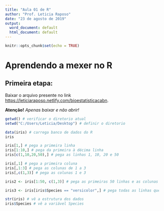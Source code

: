 ```yaml
---
title: "Aula 01 de R"
author: "Prof. Leticia Raposo"
date: "23 de agosto de 2019"
output:
  word_document: default
  html_document: default
---
```


```r
knitr::opts_chunk$set(echo = TRUE)
```

# Aprendendo a mexer no R

## Primeira etapa:

Baixar o arquivo presente no link <https://leticiaraposo.netlify.com/bioestatisticacabn>.

**Atenção!** *Apenas baixar e não abrir!*

```r
getwd() # verificar o diretorio atual
setwd("C:/Users/Leticia/Desktop") # definir o diretorio

data(iris) # carrega banco de dados do R
iris

iris[1,] # pega a primeira linha
iris[1:10,] # pega da primeira à décima linha
iris[c(1,10,20,50),] # pega as linhas 1, 10, 20 e 50

iris[,1] # pega a primeira coluna
iris[,1:3] # pega as colunas de 1 a 3
iris[,c(1,3)] # pega as colunas 1 e 3

iris2 <- iris[1:50, c(1,3)] # pega as primeiras 50 linhas e as colunas 1 e 3

iris3 <- iris[iris$Species == "versicolor",] # pega todas as linhas que possuem a classe versicolor em Species

str(iris) # vê a estrutura dos dados 
iris$Species # vê a variável Species
```

